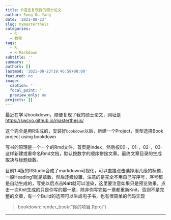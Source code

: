 ```yaml
---
title: R语言复现我的硕士论文
author: Song Ou-Yang
date: '2021-08-23'
slug: mymastertheis
categories:
  - R
  - 教程
tags:
  - R
  - R Markdown
subtitle: ''
summary: ''
authors: []
lastmod: '2021-08-23T19:46:58+08:00'
featured: no
image:
  caption: ''
  focal_point: ''
  preview_only: no
projects: []
---
```


最近在学习bookdown，顺便复现了我的硕士论文，网址是<https://swcyo.github.io/masterthesis/>

这个完全是用R生成的，安装好`bookdown`以后，新建一个Project，类型选择Book project using bookdown

写书的原理是一个一个的Rmd文件，首页是index，然后按00-，01-，02-，03-这样新建或重命名Rmd文档，默认按数字的顺序拼接文章。最终文章目录的生成取决与标题级数。

目前1.4版的RStudio合成了markdown可视化，可以直接点击选择用几级的标题，一般Heading1就是章数，然后逐级设置，注意的是完全不用自己写序号，序号都是自动生成的，写完以后点击**Knit**就可以渲染，这里要注意如果只是预览效果，点击一次Knit生成的只是你写的那一章，除非你写完每一章都重新Knit，否则不是完整的文章，有一个Bulid的选项可以生成电子书，也有很简单的代码实现

> bookdown::render_book("你的项目.Rproj")

------------------------------------------------------------------------
